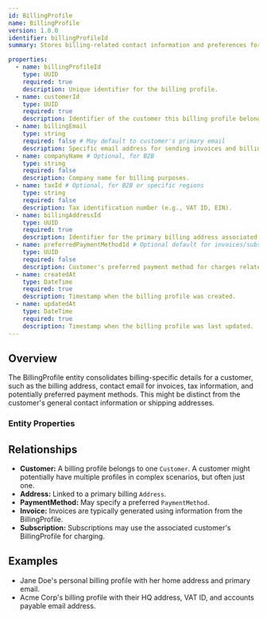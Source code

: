 ```yaml
---
id: BillingProfile
name: BillingProfile
version: 1.0.0
identifier: billingProfileId
summary: Stores billing-related contact information and preferences for a customer, often used for invoices and communication.

properties:
  - name: billingProfileId
    type: UUID
    required: true
    description: Unique identifier for the billing profile.
  - name: customerId
    type: UUID
    required: true
    description: Identifier of the customer this billing profile belongs to.
  - name: billingEmail
    type: string
    required: false # May default to customer's primary email
    description: Specific email address for sending invoices and billing notifications.
  - name: companyName # Optional, for B2B
    type: string
    required: false
    description: Company name for billing purposes.
  - name: taxId # Optional, for B2B or specific regions
    type: string
    required: false
    description: Tax identification number (e.g., VAT ID, EIN).
  - name: billingAddressId
    type: UUID
    required: true
    description: Identifier for the primary billing address associated with this profile.
  - name: preferredPaymentMethodId # Optional default for invoices/subscriptions
    type: UUID
    required: false
    description: Customer's preferred payment method for charges related to this profile.
  - name: createdAt
    type: DateTime
    required: true
    description: Timestamp when the billing profile was created.
  - name: updatedAt
    type: DateTime
    required: true
    description: Timestamp when the billing profile was last updated.
---
```


## Overview

The BillingProfile entity consolidates billing-specific details for a customer, such as the billing address, contact email for invoices, tax information, and potentially preferred payment methods. This might be distinct from the customer's general contact information or shipping addresses.

### Entity Properties
<EntityPropertiesTable />

## Relationships

*   **Customer:** A billing profile belongs to one `Customer`. A customer might potentially have multiple profiles in complex scenarios, but often just one.
*   **Address:** Linked to a primary billing `Address`.
*   **PaymentMethod:** May specify a preferred `PaymentMethod`.
*   **Invoice:** Invoices are typically generated using information from the BillingProfile.
*   **Subscription:** Subscriptions may use the associated customer's BillingProfile for charging.

## Examples

*   Jane Doe's personal billing profile with her home address and primary email.
*   Acme Corp's billing profile with their HQ address, VAT ID, and accounts payable email address. 